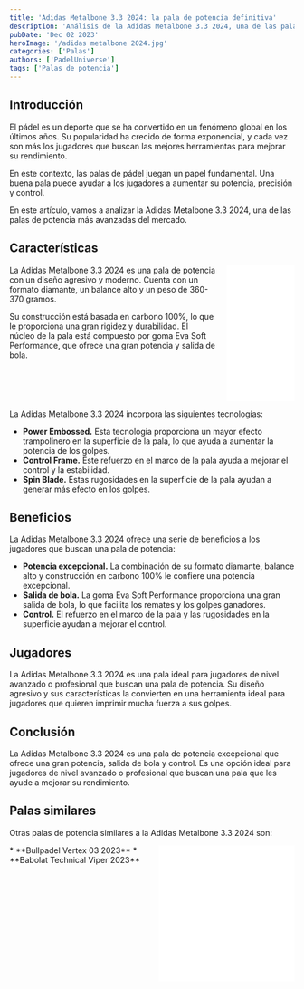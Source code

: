 ```yaml
---
title: 'Adidas Metalbone 3.3 2024: la pala de potencia definitiva'
description: 'Análisis de la Adidas Metalbone 3.3 2024, una de las palas de pádel de potencia más avanzadas del mercado.'
pubDate: 'Dec 02 2023'
heroImage: '/adidas metalbone 2024.jpg'
categories: ['Palas']
authors: ['PadelUniverse']
tags: ['Palas de potencia']
---
```


## Introducción

El pádel es un deporte que se ha convertido en un fenómeno global en los últimos años. Su popularidad ha crecido de forma exponencial, y cada vez son más los jugadores que buscan las mejores herramientas para mejorar su rendimiento.

En este contexto, las palas de pádel juegan un papel fundamental. Una buena pala puede ayudar a los jugadores a aumentar su potencia, precisión y control.

En este artículo, vamos a analizar la Adidas Metalbone 3.3 2024, una de las palas de potencia más avanzadas del mercado.

## Características

<div style='display: flex; justify-content: space-between;'>
<div style='width=80%; margin-right: 20px;'>
La Adidas Metalbone 3.3 2024 es una pala de potencia con un diseño agresivo y moderno. Cuenta con un formato diamante, un balance alto y un peso de 360-370 gramos.

Su construcción está basada en carbono 100%, lo que le proporciona una gran rigidez y durabilidad. El núcleo de la pala está compuesto por goma Eva Soft Performance, que ofrece una gran potencia y salida de bola.

</div>
<div style='width=20%;'>
<iframe sandbox="allow-popups allow-scripts allow-modals allow-forms allow-same-origin" style="width:120px;height:240px;" marginwidth="0" marginheight="0" scrolling="no" frameborder="0" src="//rcm-eu.amazon-adsystem.com/e/cm?lt1=_blank&bc1=000000&IS2=1&bg1=FFFFFF&fc1=000000&lc1=0000FF&t=developerbl06-21&language=es_ES&o=30&p=8&l=as4&m=amazon&f=ifr&ref=as_ss_li_til&asins=B0CNWH1K6H&linkId=d6061f1b5c0d699d2edf127a3104d669"></iframe>
</div>
</div>



La Adidas Metalbone 3.3 2024 incorpora las siguientes tecnologías:

* **Power Embossed.** Esta tecnología proporciona un mayor efecto trampolinero en la superficie de la pala, lo que ayuda a aumentar la potencia de los golpes.
* **Control Frame.** Este refuerzo en el marco de la pala ayuda a mejorar el control y la estabilidad.
* **Spin Blade.** Estas rugosidades en la superficie de la pala ayudan a generar más efecto en los golpes.

## Beneficios

La Adidas Metalbone 3.3 2024 ofrece una serie de beneficios a los jugadores que buscan una pala de potencia:

* **Potencia excepcional.** La combinación de su formato diamante, balance alto y construcción en carbono 100% le confiere una potencia excepcional.
* **Salida de bola.** La goma Eva Soft Performance proporciona una gran salida de bola, lo que facilita los remates y los golpes ganadores.
* **Control.** El refuerzo en el marco de la pala y las rugosidades en la superficie ayudan a mejorar el control.

## Jugadores

La Adidas Metalbone 3.3 2024 es una pala ideal para jugadores de nivel avanzado o profesional que buscan una pala de potencia. Su diseño agresivo y sus características la convierten en una herramienta ideal para jugadores que quieren imprimir mucha fuerza a sus golpes.

## Conclusión

La Adidas Metalbone 3.3 2024 es una pala de potencia excepcional que ofrece una gran potencia, salida de bola y control. Es una opción ideal para jugadores de nivel avanzado o profesional que buscan una pala que les ayude a mejorar su rendimiento.

## Palas similares

Otras palas de potencia similares a la Adidas Metalbone 3.3 2024 son:

<div style='display: flex; justify-content: space-between;'>
<div style='width=80%; margin-right: 20px;'>
* **Bullpadel Vertex 03 2023**
* **Babolat Technical Viper 2023**
</div>
<div style='width=40%;'>
<div style='display: flex; justify-content: space-between;'>
	<iframe sandbox="allow-popups allow-scripts allow-modals allow-forms allow-same-origin" style="width:120px;height:240px;" marginwidth="0" marginheight="0" scrolling="no" frameborder="0" src="//rcm-eu.amazon-adsystem.com/e/cm?lt1=_blank&bc1=000000&IS2=1&bg1=FFFFFF&fc1=000000&lc1=0000FF&t=developerbl06-21&language=es_ES&o=30&p=8&l=as4&m=amazon&f=ifr&ref=as_ss_li_til&asins=B0BYKCPHS4&linkId=1cd7e648bddfdf0bd740b36847088f2f"></iframe>
<iframe sandbox="allow-popups allow-scripts allow-modals allow-forms allow-same-origin" style="width:120px;height:240px;" marginwidth="0" marginheight="0" scrolling="no" frameborder="0" src="//rcm-eu.amazon-adsystem.com/e/cm?lt1=_blank&bc1=000000&IS2=1&bg1=FFFFFF&fc1=000000&lc1=0000FF&t=developerbl06-21&language=es_ES&o=30&p=8&l=as4&m=amazon&f=ifr&ref=as_ss_li_til&asins=B0BSRD5XW8&linkId=4b75b551598c1aef5781f8bf6adb9541"></iframe>
</div>

</div>
</div>



